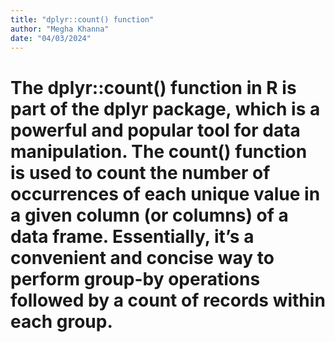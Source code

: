 ```yaml
---
title: "dplyr::count() function"
author: "Megha Khanna"
date: "04/03/2024"
---
```


# The dplyr::count() function in R is part of the dplyr package, which is a powerful and popular tool for data manipulation. The count() function is used to count the number of occurrences of each unique value in a given column (or columns) of a data frame. Essentially, it's a convenient and concise way to perform group-by operations followed by a count of records within each group.